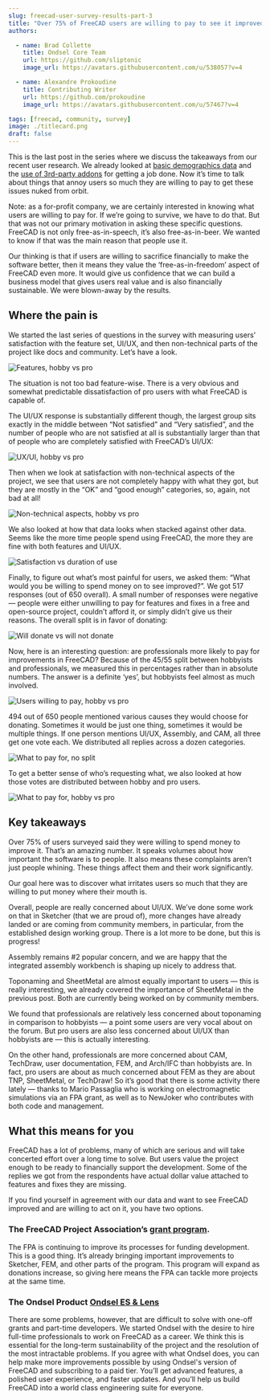 ```yaml
---
slug: freecad-user-survey-results-part-3
title: "Over 75% of FreeCAD users are willing to pay to see it improved"
authors:

  - name: Brad Collette
    title: Ondsel Core Team
    url: https://github.com/sliptonic
    image_url: https://avatars.githubusercontent.com/u/538057?v=4

  - name: Alexandre Prokoudine
    title: Contributing Writer
    url: https://github.com/prokoudine
    image_url: https://avatars.githubusercontent.com/u/57467?v=4

tags: [freecad, community, survey]
image: ./titlecard.png
draft: false
---
```



This is the last post in the series where we discuss the takeaways from our recent user research. We already looked at [basic demographics data](https://ondsel.com/blog/freecad-user-survey-results-part-1/) and the [use of 3rd-party addons](https://ondsel.com/blog/freecad-user-survey-results-part-2/) for getting a job done. Now it’s time to talk about things that annoy users so much they are willing to pay to get these issues nuked from orbit.

Note: as a for-profit company, we are certainly interested in knowing what users are willing to pay for. If we’re going to survive, we have to do that.  But that was not our primary motivation in asking these specific questions. FreeCAD is not only free-as-in-speech, it’s also free-as-in-beer.  We wanted to know if that was the main reason that people use it. 

Our thinking is that if users are willing to sacrifice financially to make the software better, then it means they value the ‘free-as-in-freedom’ aspect of FreeCAD even more. It would give us confidence that we can build a business model that gives users real value and is also financially sustainable. We were blown-away by the results.

## Where the pain is

We started the last series of questions in the survey with measuring users’ satisfaction with the feature set, UI/UX, and then non-technical parts of the project like docs and community. Let’s have a look.

![Features, hobby vs pro](features-hobby-vs-pro.webp)


The situation is not too bad feature-wise. There is a very obvious and somewhat predictable dissatisfaction of pro users with what FreeCAD is capable of.

The UI/UX response is substantially different though, the largest group sits exactly in the middle between “Not satisfied” and “Very satisfied”, and the number of people who are not satisfied at all is substantially larger than that of people who are completely satisfied with FreeCAD’s UI/UX:

![UX/UI, hobby vs pro](ux-ui-hobby-vs-pro.webp)


Then when we look at satisfaction with non-technical aspects of the project, we see that users are not completely happy with what they got, but they are mostly in the “OK” and “good enough” categories, so, again, not bad at all!

![Non-technical aspects, hobby vs pro](non-technical-hobby-vs-pro.webp)


We also looked at how that data looks when stacked against other data. Seems like the more time people spend using FreeCAD, the more they are fine with both features and UI/UX.

![Satisfaction vs duration of use](satisfaction-vs-duration-of-use.webp)


Finally, to figure out what’s most painful for users, we asked them: “What would you be willing to spend money on to see improved?”. We got 517 responses (out of 650 overall). A small number of responses were negative — people were either unwilling to pay for features and fixes in a free and open-source project, couldn’t afford it, or simply didn’t give us their reasons. The overall split is in favor of donating:

![Will donate vs will not donate](will-or-will-not-donate.webp)


Now, here is an interesting question: are professionals more likely to pay for improvements in FreeCAD? Because of the 45/55 split between hobbyists and professionals, we measured this in percentages rather than in absolute numbers. The answer is a definite ‘yes’, but hobbyists feel almost as much involved.

![Users willing to pay, hobby vs pro](paying-hobby-vs-pro.webp)


494 out of 650 people mentioned various causes they would choose for donating. Sometimes it would be just one thing, sometimes it would be multiple things. If one person mentions UI/UX, Assembly, and CAM, all three get one vote each. We distributed all replies across a dozen categories.

![What to pay for, no split](what-pay-for-no-split.webp)


To get a better sense of who’s requesting what, we also looked at how those votes are distributed between hobby and pro users.

![What to pay for, hobby vs pro](hobby-pro-split.webp)



## Key takeaways

Over 75% of users surveyed said they were willing to spend money to improve it.  That’s an amazing number.  It speaks volumes about how important the software is to people. It also means these complaints aren’t just people whining. These things affect them and their work significantly.

Our goal here was to discover what irritates users so much that they are willing to put money where their mouth is.

Overall, people are really concerned about UI/UX. We’ve done some work on that in Sketcher (that we are proud of), more changes have already landed or are coming from community members, in particular, from the established design working group. There is a lot more to be done, but this is progress!

Assembly remains #2 popular concern, and we are happy that the integrated assembly workbench is shaping up nicely to address that.

Toponaming and SheetMetal are almost equally important to users — this is really interesting, we already covered the importance of SheetMetal in the previous post. Both are currently being worked on by community members.

We found that professionals are relatively less concerned about toponaming in comparison to hobbyists — a point some users are very vocal about on the forum. But pro users are also less concerned about UI/UX than hobbyists are — this is actually interesting.

On the other hand, professionals are more concerned about CAM, TechDraw, user documentation, FEM, and Arch/IFC than hobbyists are. In fact, pro users are about as much concerned about FEM as they are about TNP, SheetMetal, or TechDraw! So it’s good that there is some activity there lately — thanks to Mario Passaglia who is working on electromagnetic simulations via an FPA grant, as well as to NewJoker who contributes with both code and management.

## What this means for you

FreeCAD has a lot of problems, many of which are serious and will take concerted effort over a long time to solve. But users value the project enough to be ready to financially support the development. Some of the replies we got from the respondents have actual dollar value attached to features and fixes they are missing.

If you find yourself in agreement with our data and want to see FreeCAD improved and are willing to act on it, you have two options.

### The FreeCAD Project Association’s [grant program](https://fpa.freecad.org/programs/fpadf-announcement).

The FPA is continuing to improve its processes for funding development. This is a good thing. It’s already bringing important improvements to Sketcher, FEM, and other parts of the program. This program will expand as donations increase, so giving here means the FPA can tackle more projects at the same time.


### The Ondsel Product [Ondsel ES & Lens](https://ondsel.com/pricing/)

There are some problems, however, that are difficult to solve with one-off grants and part-time developers.  We started Ondsel with the desire to hire full-time professionals to work on FreeCAD as a career.  We think this is essential for the long-term sustainability of the project and the resolution of the most intractable problems. If you agree with what Ondsel does, you can help make more improvements possible by using Ondsel's version of FreeCAD and subscribing to a paid tier. You’ll get advanced features, a polished user experience, and faster updates. And you’ll help us build FreeCAD into a world class engineering suite for everyone.
